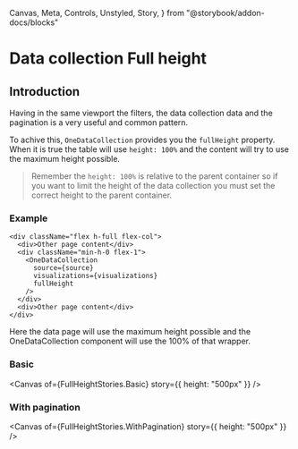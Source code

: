   Canvas,
  Meta,
  Controls,
  Unstyled,
  Story,
} from "@storybook/addon-docs/blocks"


<Meta title="Data collection/Full height" />

# Data collection Full height

## Introduction

Having in the same viewport the filters, the data collection data and the
pagination is a very useful and common pattern.

To achive this, `OneDataCollection` provides you the `fullHeight` property. When
it is true the table will use `height: 100%` and the content will try to use the
maximum height possible.

> Remember the `height: 100%` is relative to the parent container so if you want
> to limit the height of the data collection you must set the correct height to
> the parent container.

### Example

```tsx
<div className="flex h-full flex-col">
  <div>Other page content</div>
  <div className="min-h-0 flex-1">
    <OneDataCollection
      source={source}
      visualizations={visualizations}
      fullHeight
    />
  </div>
  <div>Other page content</div>
</div>
```

Here the data page will use the maximum height possible and the
OneDataCollection component will use the 100% of that wrapper.

### Basic

<Canvas of={FullHeightStories.Basic} story={{ height: "500px" }} />

### With pagination

<Canvas of={FullHeightStories.WithPagination} story={{ height: "500px" }} />
